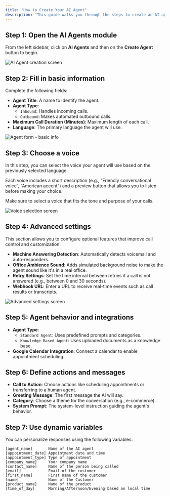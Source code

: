 ```yaml
---
title: "How to Create Your AI Agent"
description: "This guide walks you through the steps to create an AI agent in Callin.io, including all configurable options and features."
---
```


## Step 1: Open the AI Agents module

From the left sidebar, click on **AI Agents** and then on the **Create Agent** button to begin.

![AI Agent creation screen](../images/img%201.png)

## Step 2: Fill in basic information

Complete the following fields:

- **Agent Title**: A name to identify the agent.
- **Agent Type**:
  - `Inbound`: Handles incoming calls.
  - `Outbound`: Makes automated outbound calls.
- **Maximum Call Duration (Minutes)**: Maximum length of each call.
- **Language**: The primary language the agent will use.

![Agent form - basic info](../images/img%202.png)

## Step 3: Choose a voice

In this step, you can select the voice your agent will use based on the previously selected language.

Each voice includes a short description (e.g., “Friendly conversational voice”, “American accent”) and a preview button that allows you to listen before making your choice.

Make sure to select a voice that fits the tone and purpose of your calls.

![Voice selection screen](../images/img%203.png)


## Step 4: Advanced settings

This section allows you to configure optional features that improve call control and customization:

- **Machine Answering Detection**: Automatically detects voicemail and auto-responders.
- **Office Ambience Sound**: Adds simulated background noise to make the agent sound like it's in a real office.
- **Retry Settings**: Set the time interval between retries if a call is not answered (e.g., between 0 and 30 seconds).
- **Webhook URL**: Enter a URL to receive real-time events such as call results or transcripts.

![Advanced settings screen](../images/img%204.png)


## Step 5: Agent behavior and integrations

- **Agent Type**:
  - `Standard Agent`: Uses predefined prompts and categories.
  - `Knowledge-Based Agent`: Uses uploaded documents as a knowledge base.
- **Google Calendar Integration**: Connect a calendar to enable appointment scheduling.

## Step 6: Define actions and messages

- **Call to Action**: Choose actions like scheduling appointments or transferring to a human agent.
- **Greeting Message**: The first message the AI will say.
- **Category**: Choose a theme for the conversation (e.g., e-commerce).
- **System Prompt**: The system-level instruction guiding the agent's behavior.

## Step 7: Use dynamic variables

You can personalize responses using the following variables:

```plaintext
[agent_name]       Name of the AI agent  
[appointment_date] Appointment date and time  
[appointment_type] Type of appointment  
[company_name]     Your company name  
[contact_name]     Name of the person being called  
[email]            Email of the customer  
[first_name]       First name of the customer 
[name]             Name of the Customer
[product_name]     Name of the product
[time_of_day]      Morning/Afternoon/Evening based on local time 
```